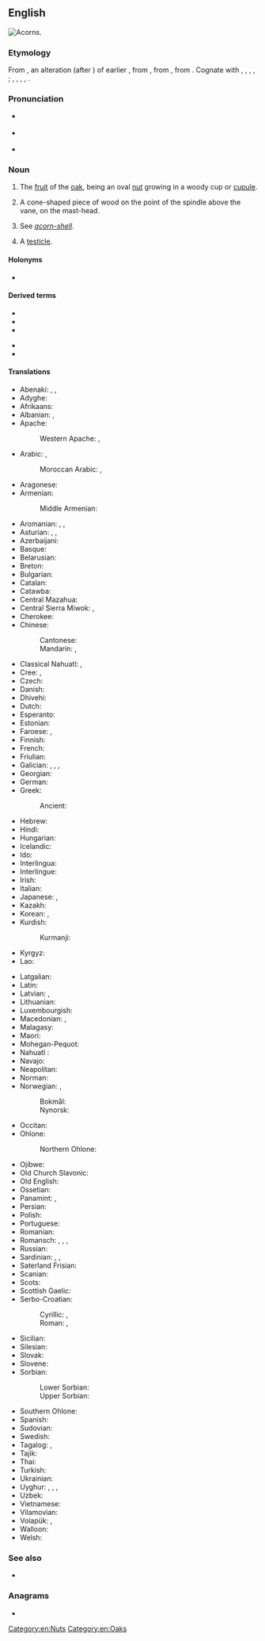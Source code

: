 ==English==
[[Image:Quercus_falcata_acorns.jpg|thumb|right|Acorns.]]
{{slim-wikipedia|Acorn (disambiguation)}}

===Etymology===
From {{inh|en|enm|acorne}}, an alteration (after {{m|en|corn}}) of earlier {{m|enm|akern}}, from {{inh|en|ang|ǣcern||acorn, oak-mast}}, from {{inh|en|gem-pro|*akraną}}, from {{der|en|ine-pro|*h₂ógeh₂||berry}}. Cognate with {{cog|sco|aicorn}}, {{cog|stq|Äkkene}}, {{cog|nl|aker}}, {{cog|da|agern}}, {{cog|nds|ecker}}; {{cog|cy|eirin||plums}}, {{cog|br|irin||plum}}, {{cog|ga|airne||sloe}}, {{cog|lt|úoga}}, {{cog|ru|я́года||berry}}.

===Pronunciation===
* {{a|GA}} {{IPA|en|/ˈeɪ.kɔɹn/|/ˈeɪkɚn/}}
* {{a|RP}} {{IPA|en|/ˈeɪ.kɔːn/}}
* {{audio|en|en-us-acorn.ogg|Audio (US)}}

===Noun===
{{en-noun}}

# The [[fruit]] of the [[oak]], being an oval [[nut]] growing in a woody cup or [[cupule]].
# {{lb|en|nautical}} A cone-shaped piece of wood on the point of the spindle above the vane, on the mast-head.
# {{lb|en|zoology}} See ''[[acorn-shell]]''.
# {{lb|en|slang|usually|in the plural}} A [[testicle]].

====Holonyms====
* {{sense|fruit of an oak}} {{l|en|oak}}

====Derived terms====
{{der-top}}
* {{l|en|acorn cup}}
* {{l|en|acorn nut}}
* {{l|en|acorn squash}}
{{der-mid}}
* {{l|en|eggcorn}}
* {{l|en|ride a horse foaled by an acorn}}
{{der-bottom}}

====Translations====
{{trans-top|fruit of the oak tree}}
* Abenaki: {{t|abe|anaskemen}} {{qualifier|red or black oak acorn; literally "oak berry"}}, {{t|abe|anaskebagôn}} {{qualifier|red or black oak acorn; literally "oak nut"}}, {{t|abe|wachil}} {{qualifier|white oak acorn}}
* Adyghe: {{t|ady|мышкӏу}}
* Afrikaans: {{t+|af|akker}}
* Albanian: {{t+|sq|lende|f}}, {{t+|sq|gogël|f}}
* Apache:
*: Western Apache: {{t|apw|chíchʼil}}, {{t|apw|chíchnʼil}}
* Arabic: {{t|ar|بَلُّوط|m}} {{q|collective}}, {{t|ar|بَلُّوطَة|f}} {{q|singulative}}
*: Moroccan Arabic: {{t|ary|بلوط|m|tr=ballūṭ}} {{q|collective}}, {{t|ary|بلوطة|f|tr=ballūṭa}} {{q|singulative}}
* Aragonese: {{t+|an|ballota|f}}
* Armenian: {{t+|hy|կաղին}}
*: Middle Armenian: {{t|axm|պալուտ}}
* Aromanian: {{t|rup|gljindã|f}}, {{t|rup|docãrã|f}}, {{t|rup|vãlani|f}}
* Asturian: {{t|ast|llande|m}}, {{t|ast|abeyota|f}}, {{t|ast|abellota|f}}
* Azerbaijani: {{t|az|palıd qozası}}
* Basque: {{t+|eu|ezkur}}
* Belarusian: {{t|be|жо́луд|m|sc=Cyrl}}
* Breton: {{t+|br|mez|f|alt=mezenn}}
* Bulgarian: {{t+|bg|жъ́лъд|m}}
* Catalan: {{t+|ca|gla|f}}
* Catawba: {{t|chc|tumo}} {{qualifier|plural}}
* Central Mazahua: {{t|maz|løjø}}
* Central Sierra Miwok: {{t|csm|watýkˑa-}}, {{t|csm|watýk·a-}}
* Cherokee: {{t|chr|ᎬᎴ|sc=Cher}}
* Chinese:
*: Cantonese: {{t|yue|橡子|tr=zoeng6 zi2|sc=Hani}}
*: Mandarin: {{t+|cmn|橡子|tr=xiàngzǐ}}, {{t|cmn|橡果|tr=xiàngguǒ|sc=Hani}}
* Classical Nahuatl: {{t|nci|āhuacuauhtomatl}}, {{t|nci|āhuatomatl}}
* Cree: {{t|cr|ᒥᐢᑎᑯᒥᐣ|lit=oak berry}}, {{t|cr|ᒥᐢᑎᑯᐹᑲᐣ|lit=oak nut}}
* Czech: {{t+|cs|žalud|m}}
* Danish: {{t+|da|agern|n}}
* Dhivehi: {{t|dv|ކަށި ބުރޮޅި|sc=Thaa}}
* Dutch: {{t+|nl|eikel|m}}
* Esperanto: {{t|eo|glano}}
* Estonian: {{t|et|tammetõru}}
* Faroese: {{t|fo|akarn|n}}, {{t|fo|eikinøt|f}}
* Finnish: {{t+|fi|tammenterho}}
* French: {{t+|fr|gland|m}}
* Friulian: {{t|fur|gland|m}}
* Galician: {{t|gl|belota|f}}, {{t|gl|landra|f}}, {{t|gl|landa|f}}, {{t+|gl|glande|m}}
* Georgian: {{t|ka|რკო|sc=Geor}}
* German: {{t+|de|Eichel|f}}
* Greek: {{t+|el|βελανίδι|n}}
*: Ancient: {{t|grc|βάλανος|f}}
* Hebrew: {{t+|he|בַּלּוּט|m|tr=balút|sc=Hebr}}
* Hindi: {{t|hi|बाँजफल|m}}
* Hungarian: {{t+|hu|makk}}
* Icelandic: {{t|is|akarn|n}}
* Ido: {{t+|io|glano}}
* Interlingua: {{t|ia|glande}}
* Interlingue: {{t|ie|glande}}
* Irish: {{t|ga|dearcán|m}}
* Italian: {{t+|it|ghianda|f}}
* Japanese: {{t+|ja|どんぐり|tr=donguri|sc=Jpan}}, {{t+|ja|団栗|tr=どんぐり, donguri|sc=Jpan}}
* Kazakh: {{t|kk|емен жаңғағы|sc=Cyrl}}
* Korean: {{t|ko|에이콘}}, {{t+|ko|도토리}}
* Kurdish:
*: Kurmanji: {{t+|ku|belot|sc=Latn}}
* Kyrgyz: {{t|ky|жёлудь|sc=Cyrl}}
* Lao: {{t-needed|lo}}
{{trans-mid}}
* Latgalian: {{t|ltg|zeile|f}}
* Latin: {{t|la|glans|f}}
* Latvian: {{t|lv|zīle|f}}, {{t|lv|ozolzīle|f}}
* Lithuanian: {{t|lt|gilė|f}}
* Luxembourgish: {{t|lb|Eechel|f}}
* Macedonian: {{t|mk|желад|m}}, {{t|mk|жир|m}}
* Malagasy: {{t|mg|voan'oaka}}
* Maori: {{t|mi|huaōki}}
* Mohegan-Pequot: {{t|xpq|anôhcum}}
* Nahuatl : {{t+|nah|ahuatomatl}}
* Navajo: {{t|nv|chéchʼil binááʼ}}
* Neapolitan: {{t|nap|gliandra|f}}
* Norman: {{t|nrf|tchênelle|f}}
* Norwegian: {{t|no|kongle|m|f}}, {{t|no|åkorn|n}}
*: Bokmål: {{t|nb|eikenøtt|m|f}}
*: Nynorsk: {{t|nn|eikenøtt|f}}
* Occitan: {{t+|oc|agland|m}}
* Ohlone:
*: Northern Ohlone: {{t|cst|yuu}}
* Ojibwe: {{t|oj|mitigomin}}
* Old Church Slavonic: {{t|cu|желѫдь|m|sc=Glag}}
* Old English: {{t|ang|ǣcern|n}}
* Ossetian: {{t|os|гыркъо}}
* Panamint: {{t|par|wiyan}}, {{t|par|wiyampi}}
* Persian: {{t+|fa|بلوط|tr=balut|sc=fa-Arab}}
* Polish: {{t+|pl|żołądź|m}}
* Portuguese: {{t+|pt|bolota|f}}
* Romanian: {{t+|ro|ghindă|f}}
* Romansch: {{t|rm|glogn}}, {{t|rm|glonda}}, {{t|rm|glànd}}, {{t|rm|glanda}}
* Russian: {{t+|ru|жёлудь|m}}
* Sardinian: {{t|sc|landha}}, {{t|sc|landhe}}, {{t|sc|landi}}
* Saterland Frisian: {{t|stq|Äkkene|n}}
* Scanian: {{t|gmq-scy|agarn|m}}
* Scots: {{t|sco|aicorn}}
* Scottish Gaelic: {{t|gd|dearc-dharaich|f}}
* Serbo-Croatian:
*: Cyrillic: {{t|sh|жи̑р|m}}, {{t|sh|желуд|m|}}
*: Roman: {{t+|sh|žȋr|m}}, {{t|sh|želud|m|}}
* Sicilian: {{t+|scn|agghiànnara|f}}
* Silesian: {{t|szl|ajchel|f}}
* Slovak: {{t|sk|žaluď|m}}
* Slovene: {{t+|sl|želod|m}}
* Sorbian:
*: Lower Sorbian: {{t|dsb|žołź|m}}
*: Upper Sorbian: {{t|hsb|žołdź|m}}
* Southern Ohlone: {{t|css|rappak}}
* Spanish: {{t+|es|bellota|f}}
* Sudovian: {{t|xsv|gile}}
* Swedish: {{t+|sv|ekollon|n}}
* Tagalog: {{t|tl|ensina}}, {{t|tl|belyota}}
* Tajik: {{t|tg|балут}}
* Thai: {{t|th|ผลต้นโอ๊ก}}
* Turkish: {{t+|tr|palamut}}
* Ukrainian: {{t+|uk|жо́лудь|m|sc=Cyrl}}
* Uyghur: {{t|ug|دۇب ياڭىقى}}, {{t|ug|دۇب ئۇرۇقى}}, {{t|ug|توڭگۇز ياڭىقى}}, {{t|ug|بەللۇت}}
* Uzbek: {{t+|uz|choʻchqayongʻoq}}
* Vietnamese: {{t+|vi|đầu}}
* Vilamovian: {{t|wym|achuł|f}}
* Volapük: {{t+|vo|kvär}}, {{qualifier|older word, obsolete}} {{t|vo|gölogafluk}}
* Walloon: {{t+|wa|gland|f}}
* Welsh: {{t+|cy|mesen|f}}
{{trans-bottom}}

===See also===
* {{projectlink|wikipedia}}

===Anagrams===
* {{anagrams|en|a=acnor|Carno|Coran|Corna|acron|caron|coran|narco|narco-|racon}}

[[Category:en:Nuts]]
[[Category:en:Oaks]]